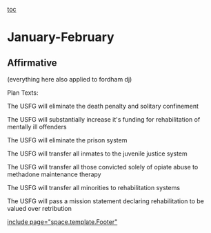 [[toc]]

=January-February= 
==Affirmative== 
(everything here also applied to fordham dj)

Plan Texts:

The USFG will eliminate the death penalty and solitary confinement

The USFG will substantially increase it's funding for rehabilitation of mentally ill offenders

The USFG will eliminate the prison system

The USFG will transfer all inmates to the juvenile justice system

The USFG will transfer all those convicted solely of opiate abuse to methadone maintenance therapy

The USFG will transfer all minorities to rehabilitation systems

The USFG will pass a mission statement declaring rehabilitation to be valued over retribution


[[include page="space.template.Footer"]]